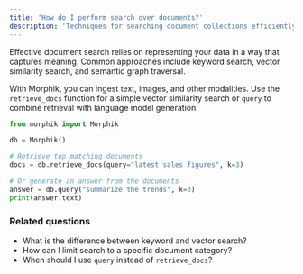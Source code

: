 ```yaml
---
title: 'How do I perform search over documents?'
description: 'Techniques for searching document collections efficiently'
---
```


Effective document search relies on representing your data in a way that captures meaning. Common approaches include keyword search, vector similarity search, and semantic graph traversal. 

With Morphik, you can ingest text, images, and other modalities. Use the `retrieve_docs` function for a simple vector similarity search or `query` to combine retrieval with language model generation:

```python
from morphik import Morphik

db = Morphik()

# Retrieve top matching documents
docs = db.retrieve_docs(query="latest sales figures", k=3)

# Or generate an answer from the documents
answer = db.query("summarize the trends", k=3)
print(answer.text)
```

### Related questions

- What is the difference between keyword and vector search?
- How can I limit search to a specific document category?
- When should I use `query` instead of `retrieve_docs`?